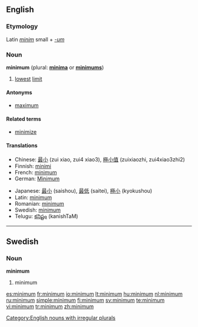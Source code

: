 {{See|Minimum}}
==English==

===Etymology===
Latin ''[[minim]]'' small + ''[[-um]]''

===Noun===
'''minimum''' (plural: '''[[minima]]''' or '''[[minimums]]''')

# [[lowest]] [[limit]]

====Antonyms====
*[[maximum]]

====Related terms====
*[[minimize]]

====Translations====
{{top}}
*Chinese: [[最小]] (zui xiao, zui4 xiao3), [[極小值]] (zuixiaozhi, zui4xiao3zhi2)
*Finnish: [[minimi]]
*French: [[minimum#French|minimum]]
*German: [[Minimum]] {{n}}
{{mid}}
*Japanese: [[最小]] (saishou), [[最低]] (saitei), [[極小]] (kyokushou)
*Latin: [[minimum#Latin|minimum]]
*Romanian: [[minimum#Romanian|minimum]]
*Swedish: [[minimum#Swedish|minimum]] {{n}}
*Telugu: [[కనిష్టం]] (kanishTaM)
{{bottom}}

[[Category:English nouns with irregular plurals]]

----

==Swedish==

===Noun===
{{sv-noun-n-zero}}
'''minimum'''

# minimum

[[es:minimum]]
[[fr:minimum]]
[[io:minimum]]
[[lt:minimum]]
[[hu:minimum]]
[[nl:minimum]]
[[ru:minimum]]
[[simple:minimum]]
[[fi:minimum]]
[[sv:minimum]]
[[te:minimum]]
[[vi:minimum]]
[[tr:minimum]]
[[zh:minimum]]